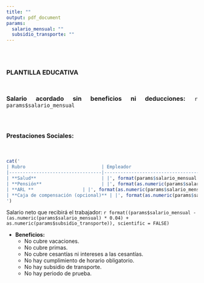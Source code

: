 ```yaml
---
title: ""
output: pdf_document
params:
  salario_mensual: ""
  subsidio_transporte: ""
---
```


<div style="height: 30px;"></div>

### PLANTILLA EDUCATIVA
\ 

<p style="text-align: justify; font-size: 16px;">
<b>Salario acordado sin beneficios ni deducciones:</b> `r params$salario_mensual`
</p>

<!-- <p style="text-align: justify; font-size: 16px;"> -->
<!-- <b>Subsidio de transporte:</b> `r ifelse(as.numeric(params$salario_mensual) < 1300000 || params$tipo_vinculacion == "Por días (es decir el trabajador de servicios domestico trabaja en diferentes hogares a la semana y recibe pagos por el día laborado)", 162000, 0)` -->
<!-- </p> -->

<div style="height: 30px;"></div>

<p style="text-align: justify; font-size: 16px;">
<b>Prestaciones Sociales:</b> 
</p>

<div style="height: 20px;"></div>

```r
cat('
| Rubro                            | Empleador                                    | Trabajador                                | 
|----------------------------------|----------------------------------------------|-------------------------------------------|
| **Salud**                        | |', format(params$salario_mensual * 0.125, scientific = FALSE), '| 
| **Pensión**                      | |', format(as.numeric(params$salario_mensual) * 0.16, scientific = FALSE), '| 
| **ARL **                  | |', format(as.numeric(params$salario_mensual) * 0.00052, scientific = FALSE), '|
| **Caja de compensación (opcional)** | |', format(as.numeric(params$salario_mensual) * 0.03, scientific = FALSE), '| 
')
```


Salario neto que recibirá el trabajador: `r format((params$salario_mensual - (as.numeric(params$salario_mensual) * 0.04) + as.numeric(params$subsidio_transporte)), scientific = FALSE)`

* **Beneficios:**
  + No cubre vacaciones.
  + No cubre primas.
  + No cubre cesantías ni intereses a las cesantías.
  + No hay cumplimiento de horario obligatorio.
  + No hay subsidio de transporte.
  + No hay periodo de prueba.
  
    